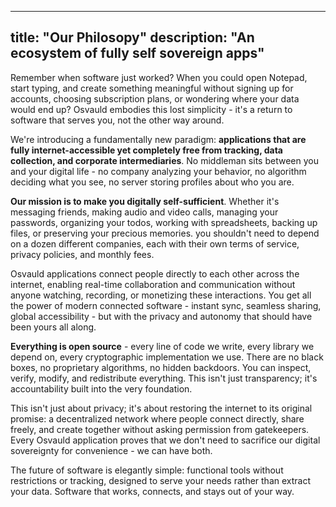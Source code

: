 
---
title: "Our Philosopy"
description: "An ecosystem of fully self sovereign apps"
---

Remember when software just worked?
When you could open Notepad, start typing, and create something meaningful without signing up for accounts,
choosing subscription plans, or wondering where your data would end up?
Osvauld embodies this lost simplicity - it's a return to software that serves you, not the other way around.

We're introducing a fundamentally new paradigm:
**applications that are fully internet-accessible yet completely free from tracking, data collection, and corporate intermediaries**.
No middleman sits between you and your digital life - 
no company analyzing your behavior, no algorithm deciding what you see,
no server storing profiles about who you are.

**Our mission is to make you digitally self-sufficient**.
Whether it's messaging friends, making audio and video calls,
managing your passwords, organizing your todos, working with spreadsheets, 
backing up files, or preserving your precious memories.
you shouldn't need to depend on a dozen different companies,
  each with their own terms of service, privacy policies, and monthly fees.

Osvauld applications connect people directly to each other across the internet,
enabling real-time collaboration and communication without anyone
watching, recording, or monetizing these interactions.
You get all the power of modern connected software - instant sync,
seamless sharing, global accessibility - 
but with the privacy and autonomy that should have been yours all along.

**Everything is open source** - every line of code we write,
every library we depend on, every cryptographic implementation we use. 
There are no black boxes, no proprietary algorithms, no hidden backdoors.
You can inspect, verify, modify, and redistribute everything.
This isn't just transparency; it's accountability built into the very foundation.

This isn't just about privacy;
it's about restoring the internet to its original promise:
a decentralized network where people connect directly,
share freely, and create together without asking permission from gatekeepers.
Every Osvauld application proves that we don't need 
to sacrifice our digital sovereignty for convenience - we can have both.

The future of software is elegantly simple: functional tools without restrictions or tracking,
designed to serve your needs rather than extract your data.
Software that works, connects, and stays out of your way.

